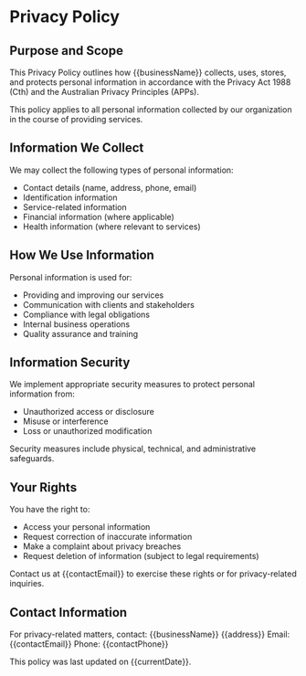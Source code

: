 # Privacy Policy

## Purpose and Scope

This Privacy Policy outlines how {{businessName}} collects, uses, stores, and protects personal information in accordance with the Privacy Act 1988 (Cth) and the Australian Privacy Principles (APPs).

This policy applies to all personal information collected by our organization in the course of providing services.

## Information We Collect

We may collect the following types of personal information:

- Contact details (name, address, phone, email)
- Identification information
- Service-related information
- Financial information (where applicable)
- Health information (where relevant to services)

## How We Use Information

Personal information is used for:

- Providing and improving our services
- Communication with clients and stakeholders
- Compliance with legal obligations
- Internal business operations
- Quality assurance and training

## Information Security

We implement appropriate security measures to protect personal information from:

- Unauthorized access or disclosure
- Misuse or interference
- Loss or unauthorized modification

Security measures include physical, technical, and administrative safeguards.

## Your Rights

You have the right to:

- Access your personal information
- Request correction of inaccurate information
- Make a complaint about privacy breaches
- Request deletion of information (subject to legal requirements)

Contact us at {{contactEmail}} to exercise these rights or for privacy-related inquiries.

## Contact Information

For privacy-related matters, contact:
{{businessName}}
{{address}}
Email: {{contactEmail}}
Phone: {{contactPhone}}

This policy was last updated on {{currentDate}}.
